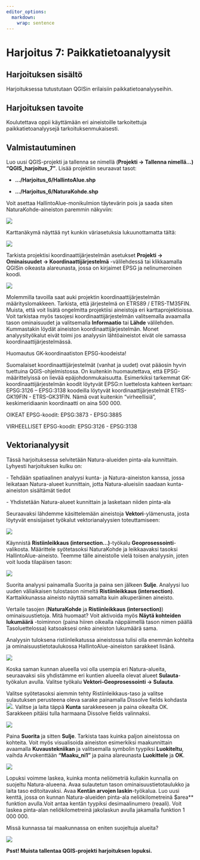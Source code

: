 ```yaml
---
editor_options: 
  markdown: 
    wrap: sentence
---
```


# Harjoitus 7: Paikkatietoanalyysit

## Harjoituksen sisältö

Harjoituksessa tutustutaan QGISin erilaisiin paikkatietoanalyyseihin.

## Harjoituksen tavoite

Koulutettava oppii käyttämään eri aineistoille tarkoitettuja paikkatietoanalyysejä tarkoituksenmukaisesti.

## Valmistautuminen

Luo uusi QGIS-projekti ja tallenna se nimellä (**Projekti → Tallenna nimellä...) "QGIS_harjoitus_7"**.
Lisää projektiin seuraavat tasot:

-   **.../Harjoitus_6/HallintoAlue.shp**

-   **.../Harjoitus_6/NaturaKohde.shp**

Voit asettaa HallintoAlue-monikulmion täytevärin pois ja saada siten NaturaKohde-aineiston paremmin näkyviin:

![](img/harjoitus_7/image14.gif)

Karttanäkymä näyttää nyt kunkin väriasetuksia lukuunottamatta tältä:

![](img/harjoitus_7/image18.png)

Tarkista projektisi koordinaattijärjestelmän asetukset **Projekti → Ominaisuudet → Koordinaattijärjestelmä** -välilehdessä tai klikkaamalla QGISin oikeasta alareunasta, jossa on kirjaimet EPSG ja nelinumeroinen koodi.

![](img/harjoitus_7/image2.png)

Molemmilla tavoilla saat auki projektin koordinaattijärjestelmän määrityslomakkeen.
Tarkista, että järjestelmä on ETRS89 / ETRS-TM35FIN.
Muista, että voit lisätä ongelmitta projektiisi aineistoja eri karttaprojektioissa.
Voit tarkistaa myös tasojesi koordinaattijärjestelmän valitsemalla avaamalla tason ominaisuudet ja valitsemalla **Informaatio** tai **Lähde** välilehden.
Kummastakin löydät aineiston koordinaattijärjestelmän.
Monet analyysityökalut eivät toimi jos analyysin lähtöaineistot eivät ole samassa koordinaattijärjestelmässä.

::: hint-box
Huomautus GK-koordinaatiston EPSG-koodeista!

Suomalaiset koordinaattijärjestelmät (vanhat ja uudet) ovat pääosin hyvin tuettuina QGIS-ohjelmistossa.
On kuitenkin huomautettava, että EPSG-määrittelyissä on lievää epäjohdonmukaisuutta.
Esimerkiksi tarkemmat GK-koordinaattijärjestelmän koodit löytyvät EPSG:n luettelosta kahteen kertaan: EPSG:3126 -- EPSG:3138 koodeilla löytyvät koordinaattijärjestelmät ETRS-GK19FIN - ETRS-GK31FIN.
Nämä ovat kuitenkin "virheellisiä", keskimeridiaanin koordinaatti on aina 500 000.

OIKEAT EPSG-koodit: EPSG:3873 - EPSG:3885

VIRHEELLISET EPSG-koodit: EPSG:3126 - EPSG:3138
:::

## Vektorianalyysit

Tässä harjoituksessa selvitetään Natura-alueiden pinta-ala kunnittain.
Lyhyesti harjoituksen kulku on:

\- Tehdään spatiaalinen analyysi kunta- ja Natura-aineiston kanssa, jossa leikataan Natura-alueet kunnittain, jotta Natura-alueisiin saadaan kunta-aineiston sisältämät tiedot

\- Yhdistetään Natura-alueet kunnittain ja lasketaan niiden pinta-ala

Seuraavaksi lähdemme käsittelemään aineistoja **Vektori**-ylämenusta, josta löytyvät ensisijaiset työkalut vektorianalyysien toteuttamiseen:

![](img/harjoitus_7/image10.png)

Käynnistä **Ristiinleikkaus (intersection...)**-työkalu **Geoprosessointi**-valikosta.
Määrittele syötetasoksi NaturaKohde ja leikkaavaksi tasoksi HallintoAlue-aineisto.
Teemme tälle aineistolle vielä toisen analyysin, joten voit luoda tilapäisen tason:

![](img/harjoitus_7/image15.png)

Suorita analyysi painamalla Suorita ja paina sen jälkeen **Sulje**.
Analyysi luo uuden väliaikaisen tulostason nimeltä **Ristiinleikkaus (intersection)**.
Karttaikkunassa aineisto näyttää samalta kuin alkuperäinen aineisto.

Vertaile tasojen (**NaturaKohde** ja **Ristiinleikkaus (intersection)**) ominaisuustietoja.
Mitä huomaat?
Voit aktivoida myös **Näytä kohteiden lukumäärä** -toiminnon (paina hiiren oikealla näppäimellä tason nimen päällä Tasoluettelossa) katsoaksesi onko aineiston lukumäärä sama.

Analyysin tuloksena ristiinleikatussa aineistossa tulisi olla enemmän kohteita ja ominaisuustietotaulukossa HallintoAlue-aineiston sarakkeet lisänä.

![](img/harjoitus_7/image12.gif)

Koska saman kunnan alueella voi olla usempia eri Natura-alueita, seuraavaksi siis yhdistämme eri kuntien alueella olevat alueet **Sulauta**-työkalun avulla.
Valitse työkalu **Vektori-Geoprosessointi → Sulauta**.

Valitse syötetasoksi aiemmin tehty Ristiinleikkaus-taso ja valitse sulautuksen perusteena oleva sarake painamalla Dissolve fields kohdasta ![](img/harjoitus_7/image21.png).
Valitse ja laita täppä **Kunta** sarakkeeseen ja paina oikealta OK.
Sarakkeen pitäisi tulla harmaana Dissolve fields valinnaksi.

![](img/harjoitus_7/image16.png)

Paina **Suorita** ja sitten **Sulje**.
Tarkista taas kuinka paljon aineistossa on kohteita.
Voit myös visualisoida aineiston esimerkiksi maakunnittain avaamalla **Kuvaustekniikan** ja valitsemalla symbolin tyypiksi **Luokiteltu**, vaihda Arvokenttään **"Maaku_ni1"** ja paina alareunasta **Luokittele** ja **OK**.

![](img/harjoitus_7/image19.png)

Lopuksi voimme laskea, kuinka monta neliömetriä kullakin kunnalla on suojeltu Natura-alueena.
Avaa sulautetun tason ominaisuustietotaulukko ja laita taso editoitavaksi.
Avaa **Kentän arvojen laskin**-työkalua.
Luo uusi kenttä, jossa on kunnan Natura-alueiden pinta-ala neliökilometreinä \$area\*\* funktion avulla.Voit antaa kentän tyypiksi desimaalinumero (reaali).
Voit laskea pinta-alan neliökilometreinä jakolaskun avulla jakamalla funktion 1 000 000.

Missä kunnassa tai maakunnassa on eniten suojeltuja alueita?

![](img/harjoitus_7/image20.png)

::: note-box
**Psst! Muista tallentaa QGIS-projekti harjoituksen lopuksi.**
:::
